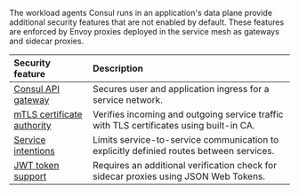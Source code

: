 The workload agents Consul runs in an application's data plane provide additional security features that are not enabled by default. These features are enforced by Envoy proxies deployed in the service mesh as gateways and sidecar proxies.

| Security feature                                                   | Description                                                                             |
| :----------------------------------------------------------------- | :-------------------------------------------------------------------------------------- |
| [Consul API gateway](/consul/docs/north-south/api-gateway)         | Secures user and application ingress for a service network.                             |
| [mTLS certificate authority](/consul/docs/secure-mesh/certificate) | Verifies incoming and outgoing service traffic with TLS certificates using built-in CA. |
| [Service intentions](/consul/docs/secure-mesh/intention)           | Limits service-to-service communication to explicitly definied routes between services. |
| [JWT token support](/consul/docs/secure-mesh/intention/jwt)        | Requires an additional verification check for sidecar proxies using JSON Web Tokens.    |